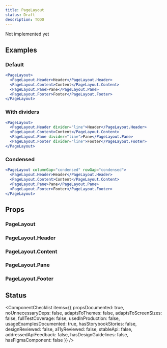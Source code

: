 ```yaml
---
title: PageLayout
status: Draft
description: TODO
---
```


<Note variant="warning">Not implemented yet</Note>

## Examples

### Default

```jsx
<PageLayout>
  <PageLayout.Header>Header</PageLayout.Header>
  <PageLayout.Content>Content</PageLayout.Content>
  <PageLayout.Pane>Pane</PageLayout.Pane>
  <PageLayout.Footer>Footer</PageLayout.Footer>
</PageLayout>
```

### With dividers

```jsx
<PageLayout>
  <PageLayout.Header divider="line">Header</PageLayout.Header>
  <PageLayout.Content>Content</PageLayout.Content>
  <PageLayout.Pane divider="line">Pane</PageLayout.Pane>
  <PageLayout.Footer divider="line">Footer</PageLayout.Footer>
</PageLayout>
```

### Condensed

```jsx
<PageLayout columnGap="condensed" rowGap="condensed">
  <PageLayout.Header>Header</PageLayout.Header>
  <PageLayout.Content>Content</PageLayout.Content>
  <PageLayout.Pane>Pane</PageLayout.Pane>
  <PageLayout.Footer>Footer</PageLayout.Footer>
</PageLayout>
```

## Props

### PageLayout

<!-- TODO: Resoponsive variants -->

<PropsTable>
  <PropsTableRow
    name="containerWidth"
    type={`| 'full'
| 'medium'
| 'large'
| 'xlarge'`}
    defaultValue="'full'"
    description="Define the maximum width of the page container."
  />
  <PropsTableRow
    name="outerSpacing"
    type={`| 'normal'
| 'condensed'`}
    defaultValue="'normal'"
  />
  <PropsTableRow
    name="columnGap"
    type={`| 'normal'
| 'condensed'`}
    defaultValue="'normal'"
  />
  <PropsTableRow
    name="rowGap"
    type={`| 'normal'
| 'condensed'`}
    defaultValue="'normal'"
  />
  <PropsTableSxRow />
</PropsTable>

### PageLayout.Header

<PropsTable>
  <PropsTableRow name="divider" type="'none' | 'line'" defaultValue="'none'" />
  <PropsTableRow
    name="dividerWhenNarrow"
    type={`| 'inherit'
| 'none'
| 'line'
| 'filled'`}
    defaultValue="'inherit'"
  />
  <PropsTableSxRow />
</PropsTable>

### PageLayout.Content

<PropsTable>
  <PropsTableRow
    name="width"
    type={`| 'full'
| 'medium'
| 'large'
| 'xlarge'`}
    defaultValue="'full'"
    description="Define the maximum width of the content region."
  />
  <PropsTableSxRow />
</PropsTable>

### PageLayout.Pane

<PropsTable>
  <PropsTableRow
    name="position"
    type={`| 'start'
| 'end'`}
    defaultValue="'start'"
  />
  <PropsTableRow
    name="positionWhenNarrow"
    type={`| 'inherit'
| 'start'
| 'end'`}
    defaultValue="'inherit'"
  />
  <PropsTableRow
    name="width"
    type={`| 'small'
| 'medium'
| 'large'`}
    defaultValue="'medium'"
    description="Define the width of the pane."
  />
  <PropsTableRow name="divider" type="'none' | 'line'" defaultValue="'none'" />
  <PropsTableRow
    name="dividerWhenNarrow"
    type={`| 'inherit'
| 'none'
| 'line'
| 'filled'`}
    defaultValue="'inherit'"
  />
  <PropsTableSxRow />
</PropsTable>

### PageLayout.Footer

<PropsTable>
  <PropsTableRow name="divider" type="'none' | 'line'" defaultValue="'none'" />
  <PropsTableRow
    name="dividerWhenNarrow"
    type={`| 'inherit'
| 'none'
| 'line'
| 'filled'`}
    defaultValue="'inherit'"
  />
  <PropsTableSxRow />
</PropsTable>

## Status

<ComponentChecklist
  items={{
    propsDocumented: true,
    noUnnecessaryDeps: false,
    adaptsToThemes: false,
    adaptsToScreenSizes: false,
    fullTestCoverage: false,
    usedInProduction: false,
    usageExamplesDocumented: true,
    hasStorybookStories: false,
    designReviewed: false,
    a11yReviewed: false,
    stableApi: false,
    addressedApiFeedback: false,
    hasDesignGuidelines: false,
    hasFigmaComponent: false
  }}
/>
